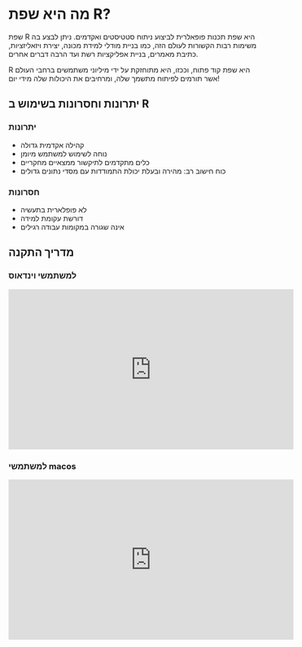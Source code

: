 # מה היא שפת R? 

שפת 
R
היא שפת תכנות פופאלרית לביצוע ניתוח סטטיסטים ואקדמים.
ניתן לבצע בה משימות רבות הקשורות לעולם הזה, כמו בניית מודלי למידת מכונה, יצירת ויזאליזציות, כתיבת מאמרים, בניית אפליקציות רשת ועד הרבה דברים אחרים.

R
היא שפת קוד פתוח, וככזו, היא מתוחזקת על ידי מיליוני משתמשים ברחבי העולם אשר תורמים לפיתוח מתשמך שלה, ומרחיבים את היכולות שלה מידי יום!

## יתרונות וחסרונות בשימוש ב R

### יתרונות

- קהילה אקדמית גדולה
- נוחה לשימוש למשתמש מיומן
- כלים מתקדמים לתיקשור ממצאיים מחקריים
- כוח חישוב רב: מהירה ובעלת יכולת התמודדות עם מסדי נתונים גדולים

### חסרונות

- לא פופלארית בתעשיה
- דורשת עקומת למידה
- אינה שגורה במקומות עבודה רגילים

## מדריך התקנה

### למשתמשי וינדאוס



<div align="center"><iframe width="560" height="315" src="https://www.youtube.com/embed/NZxSA80lF1I" title="YouTube video player" frameborder="0" allow="accelerometer; autoplay; clipboard-write; encrypted-media; gyroscope; picture-in-picture" allowfullscreen></iframe></div>




### למשתמשי macos


<div align="center"><iframe width="560" height="315" src="https://www.youtube.com/embed/cCgiR1uwXzU" title="YouTube video player" frameborder="0" allow="accelerometer; autoplay; clipboard-write; encrypted-media; gyroscope; picture-in-picture" allowfullscreen></iframe></div>
